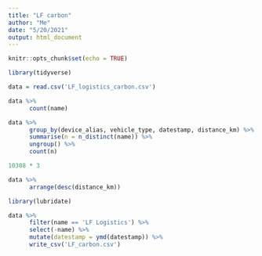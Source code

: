 ```yaml
---
title: "LF carbon"
author: "Me"
date: "5/20/2021"
output: html_document
---
```


```r
knitr::opts_chunk$set(echo = TRUE)
```

```r
library(tidyverse)

data = read.csv('LF_logistics_carbon.csv')
```

```r
data %>%
      count(name)
```
```r
data %>%
      group_by(device_alias, vehicle_type, datestamp, distance_km) %>%
      summarise(n = n_distinct(name)) %>%
      ungroup() %>%
      count(n)
```

```r
10308 * 3
```

```r
data %>%
      arrange(desc(distance_km))
```

```r
library(lubridate)

data %>%
      filter(name == 'LF Logistics') %>%
      select(-name) %>%
      mutate(datestamp = ymd(datestamp)) %>%
      write_csv('LF_carbon.csv')
```

